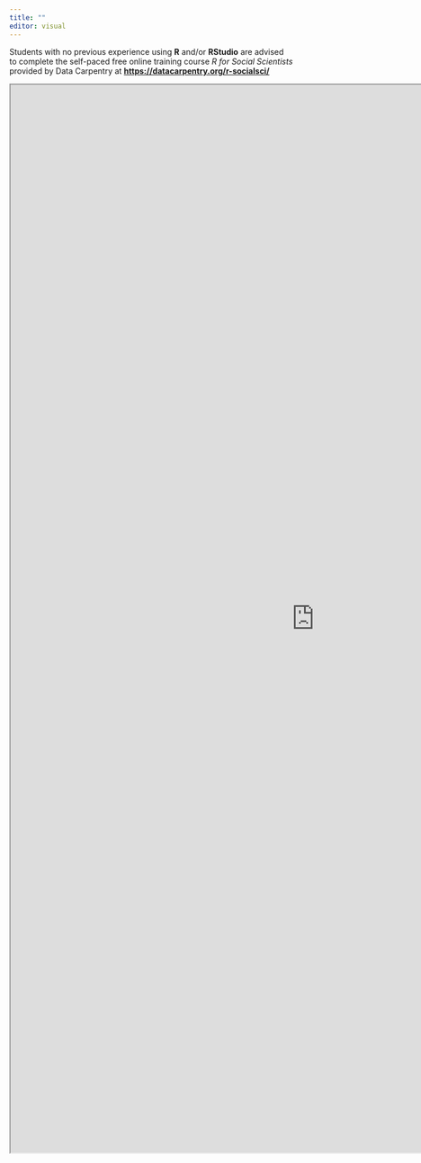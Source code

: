 ```yaml
---
title: ""
editor: visual
---
```


Students with no previous experience using **R** and/or **RStudio** are advised to complete the self-paced free online training course *R for Social Scientists* provided by Data Carpentry at [**https://datacarpentry.org/r-socialsci/**](https://datacarpentry.org/r-socialsci/)

```{=html}
<iframe width="1080" height="1900" src="https://datacarpentry.org/r-socialsci/" title="Data Carpentry: R4SS" base target="_blank"></iframe>
```
